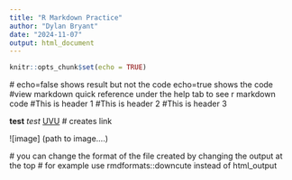 ```yaml
---
title: "R Markdown Practice"
author: "Dylan Bryant"
date: "2024-11-07"
output: html_document
---
```


```r
knitr::opts_chunk$set(echo = TRUE)
```

 # echo=false shows result but not the code echo=true shows the code
 #view markdown quick reference under the help tab to see r markdown code 
#This is header 1
#This is header 2
#This is header 3

**test**
*test*
 [UVU](https://my.uvu.edu/workplace/)   # creates link
 
 ![image] (path to image....)
 
 # you can change the format of the file created by changing the output at the top
 # for example use rmdformats::downcute instead of html_output
